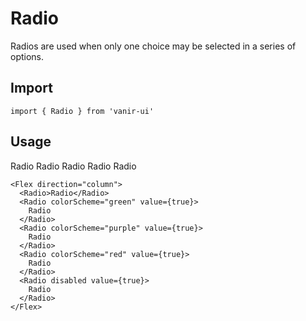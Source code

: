 
# Radio

Radios are used when only one choice may be selected in a series of options.

## Import

```tsx
import { Radio } from 'vanir-ui'
```

## Usage

<Example>
  <Flex direction="column">
    <Radio>Radio</Radio>
    <Radio colorScheme="green" value={true}>
      Radio
    </Radio>
    <Radio colorScheme="purple" value={true}>
      Radio
    </Radio>
    <Radio colorScheme="red" value={true}>
      Radio
    </Radio>
    <Radio disabled value={true}>
      Radio
    </Radio>
  </Flex>
</Example>

```tsx
<Flex direction="column">
  <Radio>Radio</Radio>
  <Radio colorScheme="green" value={true}>
    Radio
  </Radio>
  <Radio colorScheme="purple" value={true}>
    Radio
  </Radio>
  <Radio colorScheme="red" value={true}>
    Radio
  </Radio>
  <Radio disabled value={true}>
    Radio
  </Radio>
</Flex>
```
